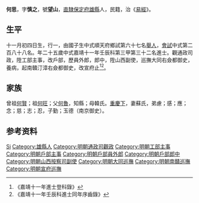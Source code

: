 {{Otheruses|other=名为何思的其他人物|何思}}
{{明清人物信息框
| 姓名 = 何思
| 原名 =
| 圖片名稱= 
| 圖片大小 =
| 圖片說明 = 
| 最高職務 =
| 國家 = 大明 
| 爵位 =
| 籍貫 = [[直隸|直隸]][[保定府|保定府]][[雄縣|雄縣]]
| 族裔 = 
| 旗籍 = 
| 字號 = 
| 諡號 =
| 出生日期 = 十一月初四日
| 出生地點 =
| 逝世日期 = 
| 逝世地點 =
| 墓葬 =
| 配偶 = 蘇氏
| 親屬 = 曾祖[[何賢|何賢]]，祖[[何旺|何旺]]，父[[何魯|何魯]]，母韓氏
| 出身 =
* 嘉靖十一年壬辰科進士
| 經歷 =
| 著作 =  
*
*
*
}}
'''何思'''{{BD|1508年||1567年||}}，字'''慎之'''，號'''望山'''，[[直隸|直隸]][[保定府|保定府]][[雄縣|雄縣]]人，民籍，治《[[易經|易經]]》。

== 生平 ==
十一月初四日生，行一，由國子生中式順天府鄉試第六十七名[[舉人|舉人]]，[[會試|會試]]中式第二百八十八名。年二十五歲中式嘉靖十一年壬辰科第三甲第三十二名進士。觀通政司政，陞工部主事，改戶部，歷員外郎，郎中，陞山西副使，巡撫大同右僉都御史，養病，起南贛汀漳右僉都御史，改宣府止<ref>《嘉靖十一年進士登科錄》</ref><ref>《嘉靖十一年壬辰科進士同年序齒錄》</ref>。

== 家族 ==
曾祖[[何賢|何賢]]；祖[[何旺|何旺]]；父[[何魯|何魯]]，知縣；母韓氏。[[重慶下|重慶下]]，妻蘇氏，弟慮；感；應；念；慈；志；忍，子勤；玉德（南京御史）。

== 参考资料 ==
{{reflist}}

{{嘉靖十一年壬辰科殿试金榜}}

{{Authority control}}

{{DEFAULTSORT:He何}}
[[Category:何姓|Si]]
[[Category:雄縣人|Category:雄縣人]]
[[Category:明朝通政司觀政|Category:明朝通政司觀政]]
[[Category:明朝工部主事|Category:明朝工部主事]]
[[Category:明朝戶部主事|Category:明朝戶部主事]]
[[Category:明朝戶部員外郎|Category:明朝戶部員外郎]]
[[Category:明朝戶部郎中|Category:明朝戶部郎中]]
[[Category:明朝山西按察司副使|Category:明朝山西按察司副使]]
[[Category:明朝大同巡撫|Category:明朝大同巡撫]]
[[Category:明朝南贛巡撫|Category:明朝南贛巡撫]]
[[Category:明朝宣府巡撫|Category:明朝宣府巡撫]]


{{明朝人物小作品}}